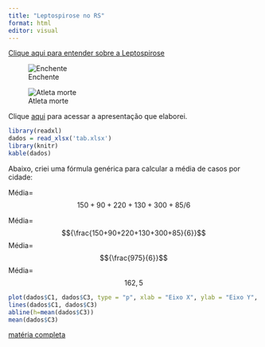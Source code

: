 ```yaml
---
title: "Leptospirose no RS"
format: html
editor: visual
---
```


[Clique aqui para entender sobre a Leptospirose](pag1.html)

![Enchente](https://s2-g1.glbimg.com/11xSYj4rgEidi2c_PdtW-y_U6kA=/0x0:1920x1080/1000x0/smart/filters:strip_icc()/i.s3.glbimg.com/v1/AUTH_59edd422c0c84a879bd37670ae4f538a/internal_photos/bs/2024/k/N/wfLbJgTki57JuSZAYBdQ/triunfo-boff-ja-3105-1-frame-4245.jpg)

![Atleta morte](https://s2-g1.glbimg.com/wX3lZCi3kMsIrXYtrFdG0Vf01g8=/0x0:1920x1280/1000x0/smart/filters:strip_icc()/i.s3.glbimg.com/v1/AUTH_59edd422c0c84a879bd37670ae4f538a/internal_photos/bs/2024/9/S/BAV1h5TayiFejHXIEe5A/atleta-luisa.jpg)

Clique [aqui](tarefa2.html) para acessar a apresentação que elaborei.

```r
library(readxl)
dados = read_xlsx('tab.xlsx')
library(knitr)
kable(dados)

```

Abaixo, criei uma fórmula genérica para calcular a média de casos por cidade:

Média=$${150+90+220+130+300+85}/{6}$$

Média= $${\frac{150+90+220+130+300+85}{6}}$$ Média=$${\frac{975}{6}}$$ Média=$$162,5$$

```r
plot(dados$C1, dados$C3, type = "p", xlab = "Eixo X", ylab = "Eixo Y", main = "Gráfico com Linhas Conectando Pontos")
lines(dados$C1, dados$C3)
abline(h=mean(dados$C3))
mean(dados$C3)
```

[matéria completa](https://g1.globo.com/rs/rio-grande-do-sul/noticia/2024/05/31/leptospirose-apos-cheias-rs.ghtml)
